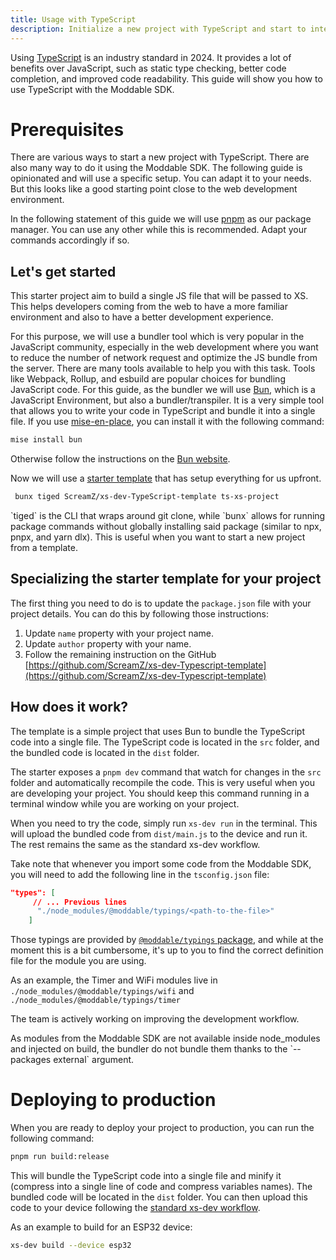 ```yaml
---
title: Usage with TypeScript
description: Initialize a new project with TypeScript and start to interact with some hardware!
---
```



Using [TypeScript](https://www.typescriptlang.org/) is an industry standard in 2024. It provides a lot of benefits over JavaScript, such as static type checking, better code completion, and improved code readability. This guide will show you how to use TypeScript with the Moddable SDK.

# Prerequisites

There are various ways to start a new project with TypeScript. There are also many way to do it using the Moddable SDK. The following guide is opinionated and will use a specific setup. You can adapt it to your needs. But this looks like a good starting point close to the web development environment.

In the following statement of this guide we will use [pnpm](https://pnpm.io/installation) as our package manager. You can use any other while this is recommended. Adapt your commands accordingly if so.

## Let's get started

This starter project aim to build a single JS file that will be passed to XS. This helps developers coming from the web to have a more familiar environment and also to have a better development experience.

For this purpose, we will use a bundler tool which is very popular in the JavaScript community, especially in the web development where you want to reduce the number of network request and optimize the JS bundle from the server. There are many tools available to help you with this task. Tools like Webpack, Rollup, and esbuild are popular choices for bundling JavaScript code.
For this guide, as the bundler we will use [Bun](https://bun.sh/), which is a JavaScript Environment, but also a bundler/transpiler. It is a very simple tool that allows you to write your code in TypeScript and bundle it into a single file. If you use [mise-en-place](https://mise.jdx.dev/getting-started.html), you can install it with the following command:

```bash
mise install bun
```

Otherwise follow the instructions on the [Bun website](https://bun.sh/).

Now we will use a [starter template](https://github.com/ScreamZ/xs-dev-Typescript-template) that has setup everything for us upfront.

```bash
 bunx tiged ScreamZ/xs-dev-TypeScript-template ts-xs-project
```

<Aside>
  `tiged` is the CLI that wraps around git clone, while `bunx` allows for
  running package commands without globally installing said package (similar to
  npx, pnpx, and yarn dlx). This is useful when you want to start a new project
  from a template.
</Aside>

## Specializing the starter template for your project

The first thing you need to do is to update the `package.json` file with your project details. You can do this by following those instructions:

1. Update `name` property with your project name.
2. Update `author` property with your name.
3. Follow the remaining instruction on the GitHub [https://github.com/ScreamZ/xs-dev-Typescript-template](https://github.com/ScreamZ/xs-dev-Typescript-template)

## How does it work?

The template is a simple project that uses Bun to bundle the TypeScript code into a single file. The TypeScript code is located in the `src` folder, and the bundled code is located in the `dist` folder.

The starter exposes a `pnpm dev` command that watch for changes in the `src` folder and automatically recompile the code. This is very useful when you are developing your project. You should keep this command running in a terminal window while you are working on your project.

When you need to try the code, simply run `xs-dev run` in the terminal. This will upload the bundled code from `dist/main.js` to the device and run it. The rest remains the same as the standard xs-dev workflow.

Take note that whenever you import some code from the Moddable SDK, you will need to add the following line in the `tsconfig.json` file:

```json
"types": [
     // ... Previous lines
      "./node_modules/@moddable/typings/<path-to-the-file>"
    ]
```

Those typings are provided by [`@moddable/typings` package](https://github.com/Moddable-OpenSource/moddable/tree/4142d4d353960ea7ede15d56864d841de692a68d/typings), and while at the moment this is a bit cumbersome, it's up to you to find the correct definition file for the module you are using.

As an example, the Timer and WiFi modules live in `./node_modules/@moddable/typings/wifi` and `./node_modules/@moddable/typings/timer`

The team is actively working on improving the development workflow.

<Aside>
  As modules from the Moddable SDK are not available inside node_modules and
  injected on build, the bundler do not bundle them thanks to the `--packages
  external` argument.
</Aside>

# Deploying to production

When you are ready to deploy your project to production, you can run the following command:

```bash
pnpm run build:release
```

This will bundle the TypeScript code into a single file and minify it (compress into a single line of code and compress variables names). The bundled code will be located in the `dist` folder. You can then upload this code to your device following the [standard xs-dev workflow](/features/run#building-projects-for-release).

As an example to build for an ESP32 device:

```bash
xs-dev build --device esp32
```
